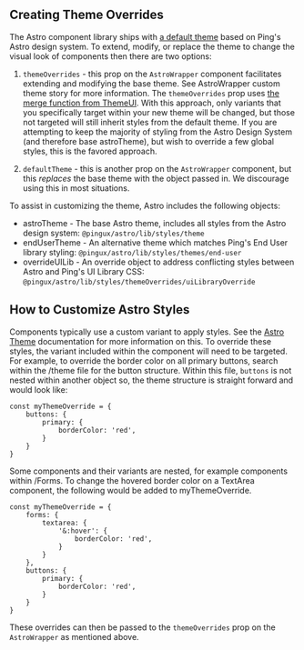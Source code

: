 <Meta title="Customizing Styles" />

## Creating Theme Overrides

The Astro component library ships with [a default theme](/?path=/story/astro-theme--page) based on Ping's 
Astro design system. To extend, modify, or replace the theme to change the visual look 
of components then there are two options:

1. `themeOverrides` - this prop on the `AstroWrapper` component facilitates extending and modifying the base theme. 
See AstroWrapper custom theme story for more information.
The `themeOverrides` prop uses [the merge function from ThemeUI](https://theme-ui.com/guides/merging-themes/).
With this approach, only variants that you specifically target within your new theme will be changed, 
but those not targeted will still inherit styles from the default theme. If you are attempting to keep the majority of styling from the 
Astro Design System (and therefore base astroTheme), but wish to override a few global styles, this is the favored approach. 

2. `defaultTheme` - this is another prop on the `AstroWrapper` component, 
but this _replaces_ the base theme with the object passed in. We discourage using this in most situations.


To assist in customizing the theme, Astro includes the following objects:
- astroTheme - The base Astro theme, includes all styles from the Astro design system: `@pingux/astro/lib/styles/theme`
- endUserTheme - An alternative theme which matches Ping's End User library styling: `@pingux/astro/lib/styles/themes/end-user`
- overrideUILib - An override object to address conflicting styles between Astro and Ping's UI Library CSS: `@pingux/astro/lib/styles/themeOverrides/uiLibraryOverride`




## How to Customize Astro Styles

Components typically use a custom variant to apply styles. See the [Astro Theme](/?path=/story/astro-theme--page) documentation for more information on this. To override these styles, 
the variant included within the component will need to be targeted. For example, to override the border color on all primary buttons, 
search within the /theme file for the button structure. Within this file, `buttons` is not nested within another object so,
the theme structure is straight forward and would look like:

```
const myThemeOverride = {
    buttons: {
        primary: {
            borderColor: 'red',
        }
    }
}
```

Some components and their variants are nested, for example components within /Forms. To change the hovered border color on a TextArea component, the following would be added to myThemeOverride.


```
const myThemeOverride = {
    forms: {
        textarea: {
            '&:hover': {
                borderColor: 'red',
            }
        }
    },
    buttons: {
        primary: {
            borderColor: 'red',
        }
    }
}
```

These overrides can then be passed to the `themeOverrides` prop on the `AstroWrapper` as mentioned above.